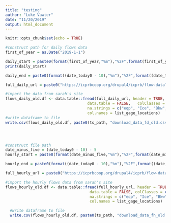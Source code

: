 ```yaml
---
title: "testing"
author: "Luke Vawter"
date: "11/20/2019"
output: html_document
---
```


```r
knitr::opts_chunk$set(echo = TRUE)
```

```r
#construct path for daily flows data
first_of_year = as.Date("2019-1-1")

daily_start = paste0(format(first_of_year,"%m"),"%2F",format(first_of_year,"%d"), "%2F",format(first_of_year,"20%y"))
print(daily_start)

daily_end = paste0(format((date_today0 - 10),"%m"),"%2F",format((date_today0 - 10),"%d"), "%2F",format((date_today0 - 10),"20%y"))

full_daily_url = paste0("https://icprbcoop.org/drupal4/icprb/flow-data?","startdate=", daily_start,"&enddate=" ,daily_end, "&format=daily&submit=Submit")

#import the data from sarah's site
flows_daily_old.df <- data.table::fread(full_daily_url, header = TRUE,
                                    data.table = FALSE,   colClasses = c("character", rep("numeric", 31)), # force cols 2-32 numeric
                                    na.strings = c("eqp", "Ice", "Bkw", "", "#N/A", -999999),
                                    col.names = list_gage_locations)
#write dataframe to file
write.csv(flows_daily_old.df, paste0(ts_path, "download_data_fd_old.csv"), row.names=FALSE)




#construct file path
date_minus_five = (date_today0 - 10) - 5
hourly_start = paste0(format(date_minus_five,"%m"),"%2F",format(date_minus_five,"%d"), "%2F",format(date_minus_five,"20%y"))

hourly_end = paste0(format((date_today0 - 10),"%m"),"%2F",format((date_today0 - 10),"%d"), "%2F",format((date_today0 - 10),"20%y"))

full_hourly_url = paste0("https://icprbcoop.org/drupal4/icprb/flow-data?","startdate=", hourly_start,"&enddate=" ,hourly_end, "&format=hourly&submit=Submit")

#import the hourly flows data from sarah's site
flows_hourly_old.df <- data.table::fread(full_hourly_url, header = TRUE,
                                     data.table = FALSE, colClasses = c("character", rep("numeric", 31)), # force cols 2-32 numeric
                                     na.strings = c("eqp", "Ice", "Bkw", "", "#N/A", -999999),
                                     col.names = list_gage_locations)

  #write dataframe to file
  write.csv(flows_hourly_old.df, paste0(ts_path, "download_data_fh_old.csv"), row.names=FALSE)






```

